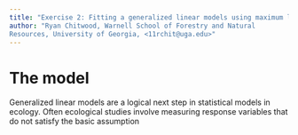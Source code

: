```yaml
---
title: "Exercise 2: Fitting a generalized linear models using maximum likelihood and Gibbs sampling"
author: "Ryan Chitwood, Warnell School of Forestry and Natural
Resources, University of Georgia, <11rchit@uga.edu>"
---
```





# The model

Generalized linear models are a logical next step in statistical
models in ecology. Often ecological studies involve measuring response
variables that do not satisfy the basic assumption

